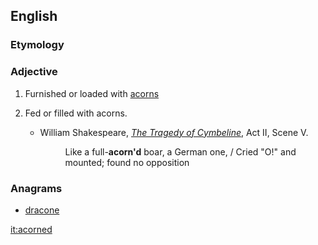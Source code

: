 ==English==

===Etymology===
{{suffix|acorn|ed}}

===Adjective===
{{en-adj|-}}

# Furnished or loaded with [[acorn]]s
# {{rare}} Fed or filled with acorns.
#* William Shakespeare, ''[[wikisource:The Tragedy of Cymbeline|The Tragedy of Cymbeline]]'', Act II, Scene V.
#*:     Like a full-'''acorn'd''' boar, a German one, / Cried "O!" and mounted; found no opposition

===Anagrams===
* [[dracone#English|dracone]]

[[it:acorned]]